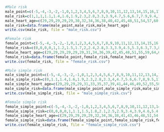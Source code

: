 ```r
#Male risk
male_point=c(-5,-4,-3,-2,-1,0,1,2,3,4,5,6,7,8,9,10,11,12,13,14,15,16,17,18,19,20,21)
male_risk=c(1,1,1,1.1,1.4,1.6,1.9,2.3,2.8,3.3,3.9,4.7,5.6,6.7,7.9,9.4,11.2,13.2,15.6,18.4,21.6,25.3,29.4,30,30,30,30)
male_heart_age=c(29,29,29,29,29,30,32,34,36,38,40,42,45,48,51,54,57,60,64,68,72,76,80,80,80,80,80)
male_risk=data.frame(male_point,male_risk,male_heart_age)
write.csv(male_risk, file = "male_risk.csv")

#Female risk
female_point=c(-5,-4,-3,-2,-1,0,1,2,3,4,5,6,7,8,9,10,11,12,13,14,15,16,17,18,19,20,21)
female_risk=c(0,0,0,0,1,1.2,1.5,1.7,2,2.4,2.8,3.3,3.9,4.5,5.3,6.3,7.3,8.6,10,11.7,13.7,15.9,18.5,21.5,24.8,28.5,30)
female_heart_age=c(29,29,29,29,29,29,31,34,36,39,42,45,48,51,55,59,64,68,73,79,80,80,80,80,80,80,80)
female_risk=data.frame(female_point,female_risk,female_heart_age)
write.csv(female_risk, file = "female_risk.csv")

#Male simple risk
male_simple_point=c(-5,-4,-3,-2,-1,0,1,2,3,4,5,6,7,8,9,10,11,12,13,14,15,16,17,18,19,20,21)
male_simple_risk=c(0,1.1,1.4,1.6,1.9,2.3,2.8,3.3,4,4.7,5.6,6.7,8,9.5,11.2,13.3,15.7,18.5,21.7,25.4,29.6,30,30,30,30,30,30)
male_simple_heart_age=c(29,29,29,29,31,33,35,37,39,41,44,46,49,52,55,58,62,65,69,73,79,80,80,80,80,80,80)
male_simple_risk=data.frame(male_simple_point,male_simple_risk,male_simple_heart_age)
write.csv(male_simple_risk, file = "male_simple_risk.csv")

#Female simple risk
female_simple_point=c(-5,-4,-3,-2,-1,0,1,2,3,4,5,6,7,8,9,10,11,12,13,14,15,16,17,18,19,20,21)
female_simple_risk=c(0,0,0,0,1,1.1,1.5,1.8,2.1,2.5,2.9,3.4,3.9,4.6,5.4,6.3,7.4,8.6,10,11.6,13.5,15.6,18.1,20.9,24,27.5,30)
female_simple_heart_age=c(29,29,29,29,29,32,34,36,38,41,43,46,48,51,54,58,61,65,69,73,77,80,80,80,80,80,80)
female_simple_risk=data.frame(female_simple_point,female_simple_risk,female_simple_heart_age)
write.csv(female_simple_risk, file = "female_simple_risk.csv")
```

